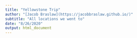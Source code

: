 ```yaml
---
title: "Yellowstone Trip"
author: "[Jacob Braslaw](https://jacobbraslaw.github.io/)"
subtitle: "All locations we went to"
date: "8/26/2020"
output: html_document
---
```

